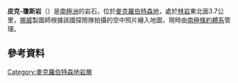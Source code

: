 {{coord|67|38|S|62|48|E|display=title}}

'''皮克-瓊斯岩'''（{{lang-en|Peake-Jones Rock}}）是[[南極洲|南極洲]]的岩石，位於[[麥克羅伯特森地|麥克羅伯特森地]]，處於[[林岩|林岩]]東北面3.7公里，[[挪威|挪威]]製圖師根據該國探險隊拍攝的空中照片繪入地圖，現時由[[南極條約體系|南極條約體系]]管理。

==參考資料==
{{usgs-gazetteer}}

{{DEFAULTSORT:Peake-Jones Rock}}
[[Category:麥克羅伯特森地岩層|Category:麥克羅伯特森地岩層]]


{{MacRobertsonLand-geo-stub}}